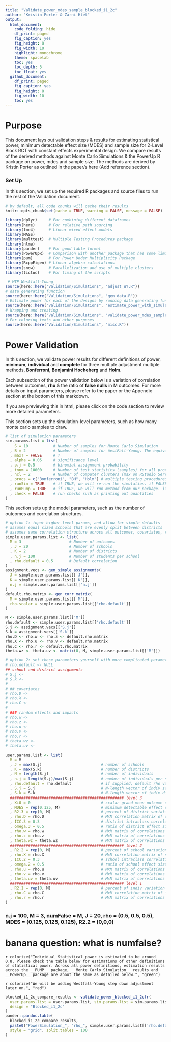```yaml
---
title: "Validate_power_mdes_sample_blocked_i1_2c"
author: "Kristin Porter & Zarni Htet"
output:
  html_document:
    code_folding: hide
    df_print: paged
    fig_caption: yes
    fig_height: 8
    fig_width: 10
    highlight: monochrome
    theme: spacelab
    toc: yes
    toc_depth: 5
    toc_float: yes
  github_document:
    df_print: paged
    fig_caption: yes
    fig_height: 8
    fig_width: 10
    toc: yes
---
```

# Purpose

This document lays out validation steps & results for estimating statistical power, minimum detectable effect size (MDES) and sample size for 2-Level Block RCT with constant effects experimental design. We compare results of the derived methods against Monte Carlo Simulations & the PowerUp R package on power, mdes and sample size. The methods are derived by Kristin Porter as outlined in the paper/s here (Add reference section). 

### Set Up

In this section, we set up the required R packages and source files to run the rest of the Validation document.

```r
# by default, all code chunks will cache their results
knitr::opts_chunk$set(cache = TRUE, warning = FALSE, message = FALSE)
```

```r
library(dplyr)     # For combining different dataframes
library(here)      # For relative path sourcing
library(lme4)      # Linear mixed effect models
library(MASS)
library(multtest)  # Multiple Testing Procedures package
library(nlme)
library(pander)    # For good table format
library(PowerUpR)  # Comparison with another package that has some limitations
library(pum)       # For Power Under Multiplicity Package
library(RcppEigen) # Linear algebra calculations
library(snow)      # Parallelization and use of multiple clusters
library(tictoc)    # For timing of the scripts
```

```r
 # MTP Westfall-Young
source(here::here("Validation/Simulations", "adjust_WY.R"))
# data generating function
source(here::here("Validation/Simulations", "gen_data.R"))
# Estimate power for each of the designs by running data generating function S sample times and fitting models to estimate power.
source(here::here("Validation/Simulations", "estimate_power_with_simulation.R"))
# Wrapping and creating 
source(here::here("Validation/Simulations", "validate_power_mdes_sample_blocked_i1_2c.R"))
# For coloring texts and other purposes
source(here::here("Validation/Simulations", "misc.R")) 
```

# Power Validation

In this section, we validate power results for different definitions of power, __minimum__, __individual__ and __complete__ for three multiple adjustment multiple methods, __Bonferroni__, __Benjamini Hocheberg__ and __Holm__.

Each subsection of the power validation below is a variation of correlation between outcomes, __rho__ & the ratio of __false nulls__ in M outcomes. For more details on input parameters, please refer to the paper or the Appendix section at the bottom of this markdown.

If you are previewing this in html, please click on the code section to review more detailed parameters.


This section sets up the simulation-level parameters, such as how many monte carlo samples to draw.

```r
# list of simulation parameters
sim.params.list = list(
    S = 10           # Number of samples for Monte Carlo Simulation
  , B = 2            # Number of samples for WestFall-Young. The equivalent is snum in our new method.
  , maxT = FALSE     # ?
  , alpha = 0.05     # significance level
  , p.j = 0.5        # binomial assignment probability
  , tnum = 10000     # Number of test statistics (samples) for all procedures other than Westfall-Young
  , ncl = 2          # Number of computer clusters (max on RStudio Server is 16)
  , procs = c("Bonferroni", "BH", "Holm") # multiple testing procedures to compute power for 
  , runSim = TRUE    # if TRUE, we will re-run the simulation. if FALSE, we will pull previous run result.
  , runPump = TRUE   # if TRUE, we will run method from our package. if FALSE, we will pull previous run result.
  , check = FALSE    # run checks such as printing out quantities
)
```

This section sets up the model parameters, such as the number of outcomes and correlation structures.

```r
# option 1: input higher-level params, and allow for simple defaults
# assumes equal sized schools that are evenly split between districts
# assumes same correlation structure across all outcomes, covariates, random effects, etc.
simple.user.params.list <- list(
  M = 3                     # Number of outcomes
  , J = 20                  # Number of schools
  , K = 2                   # Number of districts                  
  , n.j = 100               # Number of students per school
  , rho.default = 0.5       # Default correlation
)
assignment.vecs <- gen_simple_assignments(
  J = simple.user.params.list[['J']],
  K = simple.user.params.list[['K']],
  n.j = simple.user.params.list[['n.j']]
)
default.rho.matrix <- gen_corr_matrix(
  M = simple.user.params.list[['M']],
  rho.scalar = simple.user.params.list[['rho.default']]
)

M <- simple.user.params.list[['M']]
rho.default <- simple.user.params.list[['rho.default']]
S.j <- assignment.vecs[['S.j']]
S.k = assignment.vecs[['S.k']]  
rho.D <- rho.w <- rho.z <- default.rho.matrix
rho.X <- rho.u <- rho.v <- default.rho.matrix
rho.C <- rho.r <- default.rho.matrix
theta.wz <- theta.uv <- matrix(0, M, simple.user.params.list[['M']])

# option 2: set these parameters yourself with more complicated parameters
# rho.default <- NULL
## school and district assignments
# S.j <-
# S.k <-
# 
# ## covariates
# rho.D <- 
# rho.X <- 
# rho.C <- 
# 
# ### random effects and impacts
# rho.w <- 
# rho.z <- 
# rho.u <-
# rho.v <- 
# rho.r <- 
# theta.wz <-
# theta.uv <-
```

```r
user.params.list <- list(
  M = M
  , J = max(S.j)                          # number of schools
  , K = max(S.k)                          # number of districts
  , N = length(S.j)                       # number of individuals
  , n.j = length(S.j)/max(S.j)            # number of individuals per school
  , rho.default = rho.default             # if supplied, default rho value
  , S.j = S.j                             # N-length vector of indiv school assignments i.e. (1,1,2,2,3,3)
  , S.k = S.k                             # N-length vector of indiv district assignments i.e. (1,1,1,2,2,2)
  ################################################## level 3
  , Xi0 = 0                               # scalar grand mean outcome under no treatment
  , MDES = rep(0.125, M)                  # minimum detectable effect size                              
  , R2.3 = rep(0, M)                      # percent of district variation explained by district covariates
  , rho.D = rho.D                         # MxM correlation matrix of district covariates
  , ICC.3 = 0.3                           # district intraclass correlation	
  , omega.3 = 0.5                         # ratio of district effect size variability to random effects variability
  , rho.w = rho.w                         # MxM matrix of correlations for district random effects
  , rho.z = rho.z                         # MxM matrix of correlations for district impacts
  , theta.wz = theta.wz                   # MxM matrix of correlations between district random effects and impacts
  ################################################## level 2
  , R2.2 = rep(0, M)                      # percent of school variation explained by school covariates
  , rho.X = rho.X                         # MxM correlation matrix of school covariates
  , ICC.2 = 0.3                           # school intraclass correlation	
  , omega.2 = 0.5                         # ratio of school effect size variability to random effects variability
  , rho.u = rho.u                         # MxM matrix of correlations for school random effects
  , rho.v = rho.v                         # MxM matrix of correlations for school impacts
  , theta.uv = theta.uv                   # MxM matrix of correlations between school random effects and impacts
  ################################################## level 1
  , R2.1 = rep(0, M)                      # percent of indiv variation explained by indiv covariates
  , rho.C = rho.C                         # MxM correlation matrix of individual covariates
  , rho.r = rho.r                         # MxM matrix of correlations for individual residuals 
)
```


### n.j = 100, M = 3, numFalse = M, J = 20, rho = (0.5, 0.5, 0.5), MDES = (0.125, 0.125, 0.125), R2.2 = (0,0,0)
# banana question: what is numfalse?

`r colorize("Individual Statistical power is estimated to be around 0.8. Please check the table below for estimations of other definitions of statistical power. Across all power definitions, estimation results across the __PUMP__ package, __Monte Carlo Simulation__ results and __PowerUp__ package are about the same as detailed below.", "green")`

`r colorize("We will be adding Westfall-Young step down adjustment later on.", "red")`

```r
blocked_i1_2c_compare_results <- validate_power_blocked_i1_2cfr(
  user.params.list = user.params.list, sim.params.list = sim.params.list, 
  design = "Blocked_i1_2c"
)
pander::pandoc.table(
  blocked_i1_2c_compare_results,
  paste0("PowerSimulation_", "rho_", simple.user.params.list[['rho.default']],"_falseNull_", user.params.list[['M']]),
  style = "grid", split.tables = 100
)
```
